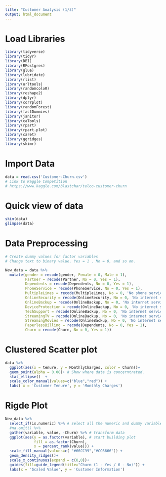 ---
title: "Customer Analysis (1/3)"
output: html_document
---

# Load Libraries
```{r}
library(tidyverse)
library(tidyr)
library(DBI)
library(RPostgres)
library(glue)
library(lubridate)
library(rlist)
library(urltools)
library(randomcoloR)
library(reshape2)
library(dplyr)
library(corrplot)
library(randomForest)
library(fastDummies)
library(janitor)
library(caTools)
library(rpart)
library(rpart.plot)
library(caret)
library(ggridges)
library(skimr)
```

# Import Data 
```{r}

data = read.csv('Customer-Churn.csv')
# Link to Kaggle Competition
# https://www.kaggle.com/blastchar/telco-customer-churn

```

# Quick view of data
```{r}

skim(data)
glimpse(data)

```

# Data Preprocessing
```{r}

# Create dummy values for factor variables 
# Change text to binary value. Yes = 1 , No = 0, and so on. 

New_data = data %>%
  mutate(gender = recode(gender, Female = 0, Male = 1), 
         Partner = recode(Partner, No = 0, Yes = 1),
         Dependents = recode(Dependents, No = 0, Yes = 1),
         PhoneService = recode(PhoneService, No = 0, Yes = 1),
         MultipleLines = recode(MultipleLines, No = 0, 'No phone service' = 0, Yes = 1),
         OnlineSecurity = recode(OnlineSecurity, No = 0, 'No internet service' = 0, Yes = 1),
         OnlineBackup = recode(OnlineBackup, No = 0, 'No internet service' = 0, Yes = 1),
         DeviceProtection = recode(OnlineBackup, No = 0, 'No internet service' = 0, Yes = 1),
         TechSupport = recode(OnlineBackup, No = 0, 'No internet service' = 0, Yes = 1),
         StreamingTV = recode(OnlineBackup, No = 0, 'No internet service' = 0, Yes = 1),
         StreamingMovies = recode(OnlineBackup, No = 0, 'No internet service' = 0, Yes = 1),
         PaperlessBilling = recode(Dependents, No = 0, Yes = 1),
         Churn = recode(Churn, No = 0, Yes = 1))

```

# Clustered Scatter plot 
```{r}

data %>%
  ggplot(aes(x = tenure, y = MonthlyCharges, color = Churn))+
  geom_point(alpha = 0.08)+ # Show where data is concerntrated.
  stat_ellipse()  +
  scale_color_manual(values=c("blue","red")) +
  labs( x = 'Customer Tenure', y = 'Monthly Charges')


```


# Rigde Plot
```{r}

New_data %>%
  select_if(is.numeric) %>% # select all the numeric and dummy variables.
  #na.omit() %>% 
  gather(variable, value, -Churn) %>% # transform data 
  ggplot(aes(y = as.factor(variable), # start building plot
             fill = as.factor(Churn), 
             x = percent_rank(value))) +
  scale_fill_manual(values=c( "#66CC99","#CC6666")) + 
  geom_density_ridges()+
  scale_x_continuous(expand = c(0,0))+
  guides(fill=guide_legend(title="Churn (1 - Yes / 0 - No)")) + 
  labs(x = 'Scaled Value', y = 'Customer Information')

```


